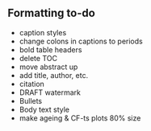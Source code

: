 ## Formatting to-do

- caption styles
- change colons in captions to periods
- bold table headers
- delete TOC
- move abstract up
- add title, author, etc.
- citation
- DRAFT watermark
- Bullets
- Body text style
- make ageing & CF-ts plots 80% size
